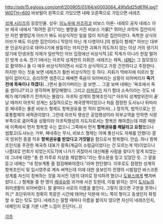 http://pds15.egloos.com/pmf/200905/01/64/e0003064_49fa5d25d61f4.jpg?WIDTH=600
바보털이 왼쪽으로 가있으면 네페 오른쪽으로 가있으면 네레즈

[[성계 시리즈]]의 등장인물.
성우: [[이노우에 카즈히코]]
비보스 아론- 네레므 공자 네레스
아브 제국 내에서 "화려한 광기"라는 별명을 가진 비보스 가家[* 뛰어난 과학자 집안이지만 저런 별명답게 아브가 봐도 비상식적인 일을 많이 저지른 집안이란다. 독특한 상식의 아브가 봐도 이상한 집안이라니 막장이 아닌 게 다행이다.]의 쌍둥이 형제[* 아브는 대부분 인궁자궁으로 태어나기에 쌍둥이는 어지간한 괴짜가 의도하지 않는 이상 거의 생기지 않기에 탄생과정 자체가 일반적인 아브 입장에선 비상식적.]로 직계가 아니라 한참 떨어진 방계 소속. 전기 I에서는 아프틱 성계전의 지휘관. 네레즈는 제독, [[네페]]는 그 참모장으로 활약하나 둘 다 매우 비상식적이면서 서로가 상식적이고 가장 건전하다고 주장한다.
하지만 하는 짓을 보면 네레즈가 훨씬 비상식적인 듯 하다. 지휘가 막바지에 이르러 할 일이 없어지고, 승리하면 생존이고 패배면 죽음이 되어버리는 상황이 되어버리자 '''죽기 전에 목욕이나 하겠다'''(...)면서 들어가버리는 걸 보면.... 그걸 보며 네페는 '욕조에서 죽을 셈이냐?'라고 생각하며 황당해했다.
그리고 [[라피르]]가 자기 함대 소속이라는 것도 네페가 얘기해주기 전까지는 몰랐다. 아프틱 성계의 항복조인식[* 아프틱 성계방위전이 끝날 때까지 아프틱 성계는 실질적으로는 제국영역이었으나 처음 점령한 도사뉴나 뒤따라온 페네쥬는 물론 비보스 형제도 항복권유를 한 적이 없어서(...) 정치적, 법적으로는 인류통합체의 세력권이었다. 그런데 아프틱 행성은 공업행성이라 외부교역을 안하면 식량부족으로 굶어죽을 상황이라 아프틱행성의 지도자로서는 항복은 해야겠는데 여론 때문에 이쪽에서 먼저 항복할 수는 없으니 그쪽에서 먼저 '''항복권유를 해달라고 요청'''했으나 씹혔고(도사뉴는 거부, 페네쥬는 무시, 비보스 형제는 아예 통신시도 자체를 안했다) 결국 방위전 종결 직후 '''항복권유를 받았다고 거짓말'''을 함으로서 항복했다. 안습. 허나 항복조인식을 주관한 제국측 대표가 황족(계급이 소령급이었다는 건 모르는게 약)이었으니 나름대로 만회가 되었는지도?]에 나가기 귀찮아서 대신해줄 사람을 찾다가 알게 되었는데 그녀에 대한 "총 한 자루로 지상을 제압했다."라는 헛소문을 믿고 있었던 듯. 그 말을 듣고 네페는 "네 정보계통 좀 점검해봐야겠다."라며 한탄했다.
이후로도 점령한 성계의 항복조인식 및 임시영주로 계속 써먹는데 이에 대한 응보인지 전쟁의 시발점인 바스코튼 성계를 자신이 정복하는 것을 자서전 1권의 대미로 장식하려 했으나 [[도뷰스]]에게 뺏겨버렸다.(...)
형제들 중 한 명이 [[케네슈]]와 과거에 사귄 듯한데, 이를 밝히는 것이 [[도사뉴]]의 취미생활이 되어버렸다.
말 끝마다 서로의 이름을 붙인다. 그렇지 않으면 구분을 못하니까.[* 초단위까지 정확히 똑같은 시간에 태어난 덕분에 어느 쪽이 형이고 동생인지 확정할 수 없는 탓도 있다. 네레즈는 말할 때마다 이름을 붙이지 않으면 자신이 네레즈인지, 네페인지 모를 기분 나쁜 느낌이 든단다(...)]

[[각주]]
